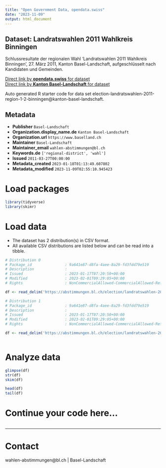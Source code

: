 ```yaml
---
title: "Open Government Data, opendata.swiss"
date: "2023-11-09"
output: html_document
---
```


## Dataset: Landratswahlen 2011 Wahlkreis Binningen

Schlussresultate der regionalen Wahl 'Landratswahlen 2011 Wahlkreis Binningen', 27. März 2011, Kanton Basel-Landschaft, aufgeschlüsselt nach Kandidaten und Gemeinden.

[Direct link by **opendata.swiss** for dataset](https://opendata.swiss/de/dataset/landratswahlen-2011-wahlkreis-binningen)<br>
[Direct link by **Kanton Basel-Landschaft** for dataset](https://abstimmungen.bl.ch/election/landratswahlen-2011-region-1-2-binningen/data)

Auto generated R starter code for data set election-landratswahlen-2011-region-1-2-binningen@kanton-basel-landschaft.

## Metadata

- **Publisher** `Basel-Landschaft`
- **Organization.display_name.de** `Kanton Basel-Landschaft`
- **Organization.url** `https://www.baselland.ch`
- **Maintainer** `Basel-Landschaft`
- **Maintainer_email** `wahlen-abstimmungen@bl.ch`
- **Keywords.de** `['regional-district', 'wahl']`
- **Issued** `2011-03-27T00:00:00`
- **Metadata_created** `2023-01-18T01:13:49.607802`
- **Metadata_modified** `2023-11-09T02:55:10.945423`


# Load packages

```r

library(tidyverse)
library(skimr)

```

# Load data

-   The dataset has 2 distribution(s) in CSV format.
-   All available CSV distributions are listed below and can be read into a tibble.

```r

# Distribution 0
# Package_id               : 9a641e87-d8fa-4aee-8a29-fd3fdd79e519
# Description              : 
# Issued                   : 2023-01-17T07:20:50+00:00
# Modified                 : 2023-02-01T09:29:05+00:00
# Rights                   : NonCommercialAllowed-CommercialAllowed-ReferenceRequired

df <- read_delim('https://abstimmungen.bl.ch/election/landratswahlen-2011-region-1-2-binningen/data-csv')

# Distribution 1
# Package_id               : 9a641e87-d8fa-4aee-8a29-fd3fdd79e519
# Description              : 
# Issued                   : 2023-01-17T07:20:50+00:00
# Modified                 : 2023-02-01T09:29:05+00:00
# Rights                   : NonCommercialAllowed-CommercialAllowed-ReferenceRequired

df <- read_delim('https://abstimmungen.bl.ch/election/landratswahlen-2011-region-1-2-binningen/data-parties-csv')



```

# Analyze data

```r

glimpse(df)
str(df)
skim(df)

head(df)
tail(df)

```

# Continue your code here...

```r

```

------------------------------------------------------------------------

# Contact

wahlen-abstimmungen@bl.ch | Basel-Landschaft

